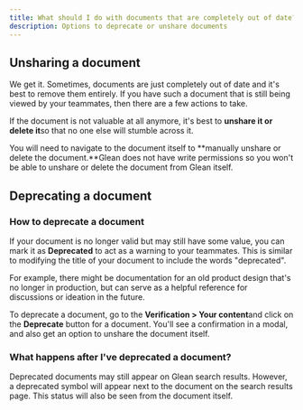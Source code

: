 ```yaml
---
title: What should I do with documents that are completely out of date?
description: Options to deprecate or unshare documents
---
```


## Unsharing a document

We get it. Sometimes, documents are just completely out of date and it's best to remove them entirely. If you have such a document that is still being viewed by your teammates, then there are a few actions to take.

If the document is not valuable at all anymore, it's best to **unshare it or delete it**so that no one else will stumble across it.

You will need to navigate to the document itself to **manually unshare or delete the document.**Glean does not have write permissions so you won't be able to unshare or delete the document from Glean itself.

## Deprecating a document

### How to deprecate a document

If your document is no longer valid but may still have some value, you can mark it as **Deprecated** to act as a warning to your teammates. This is similar to modifying the title of your document to include the words "deprecated".

For example, there might be documentation for an old product design that's no longer in production, but can serve as a helpful reference for discussions or ideation in the future.

To deprecate a document, go to the **Verification > Your content**and click on the **Deprecate** button for a document. You'll see a confirmation in a modal, and also get an option to unshare the document itself.

### What happens after I've deprecated a document?

Deprecated documents may still appear on Glean search results. However, a deprecated symbol will appear next to the document on the search results page. This status will also be seen from the document itself.

​

